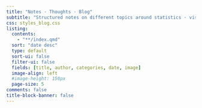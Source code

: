 ```yaml
---
title: "Notes · Thoughts · Blog"
subtitle: "Structured notes on different topics around statistics · visualizations · R programming"
css: styles_blog.css
listing: 
  contents: 
    - "**/index.qmd"
  sort: "date desc"
  type: default
  sort-ui: false
  filter-ui: false
  fields: [title, author, categories, date, image]
  image-align: left
  #image-height: 150px
  page-size: 5
comments: false
title-block-banner: false
---
```

